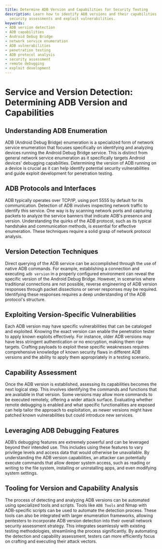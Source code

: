 ```yaml
---
title: Determine ADB Version and Capabilities for Security Testing
description: Learn how to identify ADB versions and their capabilities to enhance
  security assessments and exploit vulnerabilities.
keywords:
- ADB version detection
- ADB capabilities
- Android Debug Bridge
- network service enumeration
- ADB vulnerabilities
- penetration testing
- ADB protocol analysis
- security assessment
- remote debugging
- exploit development
---
```


# Service and Version Detection: Determining ADB Version and Capabilities

## Understanding ADB Enumeration

ADB (Android Debug Bridge) enumeration is a specialized form of network service enumeration that focuses specifically on identifying and analyzing devices running the Android Debug Bridge service. This is distinct from general network service enumeration as it specifically targets Android devices' debugging capabilities. Determining the version of ADB running on a device is crucial as it can help identify potential security vulnerabilities and guide exploit development for penetration testing.

## ADB Protocols and Interfaces

ADB typically operates over TCP/IP, using port 5555 by default for its communication. Detection of ADB involves inspecting network traffic to identify this service. One way is by scanning network ports and capturing packets to analyze the service banners that indicate ADB's presence and version. Understanding the quirks of the ADB protocol, such as its typical handshake and communication methods, is essential for effective enumeration. These techniques require a solid grasp of network protocol analysis.

## Version Detection Techniques

Direct querying of the ADB service can be accomplished through the use of native ADB commands. For example, establishing a connection and executing `adb version` in a properly configured environment can reveal the specific version of the Android Debug Bridge. However, in scenarios where traditional connections are not possible, reverse engineering of ADB version responses through packet dissections or server responses may be required. Identifying these responses requires a deep understanding of the ADB protocol's structure.

## Exploiting Version-Specific Vulnerabilities

Each ADB version may have specific vulnerabilities that can be cataloged and exploited. Knowing the exact version can enable the penetration tester to apply known exploits effectively. For instance, older ADB versions may have less stringent authentication or no encryption, making them ripe targets. Crafting payloads to exploit these specific weaknesses requires comprehensive knowledge of known security flaws in different ADB versions and the ability to apply them appropriately in a testing scenario.

## Capability Assessment

Once the ADB version is established, assessing its capabilities becomes the next logical step. This involves identifying the commands and functions that are available in that version. Some versions may allow more commands to be executed remotely, offering a wider attack surface. Evaluating whether remote debugging is enabled and what specific functionalities are exposed can help tailor the approach to exploitation, as newer versions might have patched known vulnerabilities but could introduce new services.

## Leveraging ADB Debugging Features

ADB’s debugging features are extremely powerful and can be leveraged beyond their intended use. This includes using these features to vary privilege levels and access data that would otherwise be unavailable. By understanding the ADB version capabilities, an attacker can potentially execute commands that allow deeper system access, such as reading or writing to the file system, installing or uninstalling apps, and even modifying system settings.

## Tooling for Version and Capability Analysis

The process of detecting and analyzing ADB versions can be automated using specialized tools and scripts. Tools like `ADB Tools` and Nmap with ADB-specific scripts can be used to automate the detection process. These tools can also be integrated with larger enumeration frameworks, allowing pentesters to incorporate ADB version detection into their overall network security assessment strategy. This integrates seamlessly with existing testing methodologies, streamlining the process significantly. By automating the detection and capability assessment, testers can more efficiently focus on crafting and executing their attack vectors.